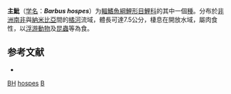 {{Speciesbox 
| taxon = Barbus hospes
| status = LC
| status_system = IUCN3.1
| authority = [[Barnard|Barnard]], 1938
| synonyms = 
}}

'''主魮'''（[[学名|学名]]：'''''Barbus hospes'''''）为[[輻鰭魚綱|輻鰭魚綱]][[鯉形目|鯉形目]][[鯉科|鯉科]]的其中一個[[種|種]]。分布於[[非洲|非洲]][[南非|南非]]與[[納米比亞|納米比亞]]間的[[橘河|橘河]]流域，體長可達7.5公分，棲息在開放水域，屬肉食性，以[[浮游動物|浮游動物]]及[[昆蟲|昆蟲]]等為食。
  
== 参考文献 ==
{{reflist}}
{{refbegin}}
*{{FishBase_species|genus=Barbus|species=hospes|year=2011|month=12}}
{{refend}}
{{Taxonbar|from=Q302463}}

[[Category:IUCN红色名录无危物种|BH]]
[[Category:魮屬|hospes]]
[[Category:1938年描述的魚類|B]]

{{魚類小作品}}